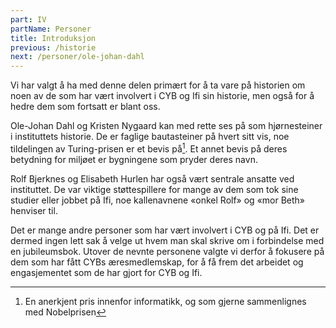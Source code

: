 ```yaml
---
part: IV
partName: Personer
title: Introduksjon
previous: /historie
next: /personer/ole-johan-dahl
---
```


Vi har valgt å ha med denne delen primært for å ta vare på historien om noen av de som har vært involvert i CYB og Ifi
sin historie, men også for å hedre dem som fortsatt er blant oss.

Ole-Johan Dahl og Kristen Nygaard kan med rette ses på som hjørnesteiner i instituttets historie. De er faglige 
bautasteiner på hvert sitt vis, noe tildelingen av Turing-prisen er et bevis på[^1]. Et annet bevis på deres betydning 
for miljøet er bygningene som pryder deres navn.

Rolf Bjerknes og Elisabeth Hurlen har også vært sentrale ansatte ved instituttet. De var viktige støttespillere for 
mange av dem som tok sine studier eller jobbet på Ifi, noe kallenavnene «onkel Rolf» og «mor Beth» henviser til.

Det er mange andre personer som har vært involvert i CYB og på Ifi. Det er dermed ingen lett sak å velge ut hvem man 
skal skrive om i forbindelse med en jubileumsbok. Utover de nevnte personene valgte vi derfor å fokusere på dem som har 
fått CYBs æresmedlemskap, for å få frem det arbeidet og engasjementet som de har gjort for CYB og Ifi.

[^1]:En anerkjent pris innenfor informatikk, og som gjerne sammenlignes med Nobelprisen
